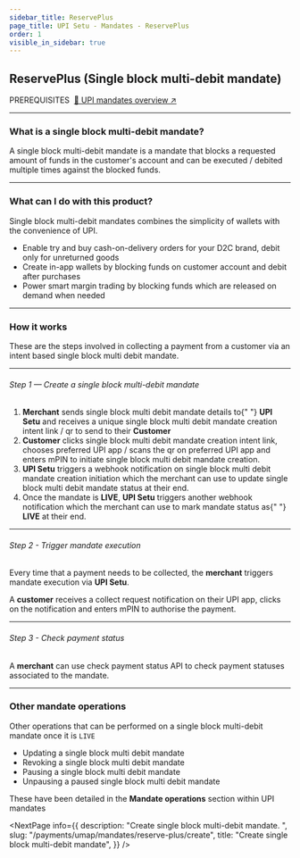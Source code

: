 ```yaml
---
sidebar_title: ReservePlus
page_title: UPI Setu - Mandates - ReservePlus
order: 1
visible_in_sidebar: true
---
```


## ReservePlus (Single block multi-debit mandate)

<Text size="small" weight="600">
  PREREQUISITES&nbsp;
</Text>
<a href="/payments/umap/mandates" target="_self">
  🌟 UPI mandates overview ↗
</a>

<hr class="primary" />

### What is a single block multi-debit mandate?

A single block multi-debit mandate is a mandate that blocks a requested amount of funds in the customer's account and can be executed / debited multiple times against the blocked funds.

<hr class="primary" />

### What can I do with this product?

Single block multi-debit mandates combines the simplicity of wallets with the convenience of UPI.

- Enable try and buy cash-on-delivery orders for your D2C brand, debit only for unreturned goods
- Create in-app wallets by blocking funds on customer account and debit after purchases
- Power smart margin trading by blocking funds which are released on demand when needed

<hr class="primary" />

### How it works

These are the steps involved in collecting a payment from a customer via an intent based single block multi debit mandate.

<hr class="tertiary" />

###### Step 1 — Create a single block multi-debit mandate

<ol>
  <li>
    <b>Merchant</b> sends single block multi debit mandate details to{" "}
    <b>UPI Setu</b> and receives a unique single block multi debit mandate
    creation intent link / qr to send to their <b>Customer</b>
  </li>
  <li>
    <b>Customer</b> clicks single block multi debit mandate creation intent
    link, chooses preferred UPI app / scans the qr on preferred UPI app and
    enters mPIN to initiate single block multi debit mandate creation.
  </li>
  <li>
    <b>UPI Setu</b> triggers a webhook notification on single block multi debit
    mandate creation initiation which the merchant can use to update single
    block multi debit mandate status at their end.
  </li>
  <li>
    Once the mandate is <b>LIVE</b>, <b>UPI Setu</b> triggers another webhook
    notification which the merchant can use to mark mandate status as{" "}
    <b>LIVE</b> at their end.
  </li>
</ol>

<hr class="tertiary" />

###### Step 2 - Trigger mandate execution

Every time that a payment needs to be collected, the **merchant** triggers mandate execution via **UPI Setu**.

A **customer** receives a collect request notification on their UPI app, clicks on the notification and enters mPIN to authorise the payment.

<hr class="tertiary" />

###### Step 3 - Check payment status

A **merchant** can use check payment status API to check payment statuses
associated to the mandate.

<hr class="primary" />

### Other mandate operations

Other operations that can be performed on a single block multi-debit mandate once it is `LIVE`

<Text>
  <ul>
    <li>Updating a single block multi debit mandate</li>
    <li>Revoking a single block multi debit mandate</li>
    <li>Pausing a single block multi debit mandate</li>
    <li>Unpausing a paused single block multi debit mandate</li>
  </ul>
</Text>

These have been detailed in the <b>Mandate operations</b> section within UPI mandates

<NextPage
  info={{
    description: "Create single block multi-debit mandate.  ",
    slug: "/payments/umap/mandates/reserve-plus/create",
    title: "Create single block multi-debit mandate",
  }}
/>
